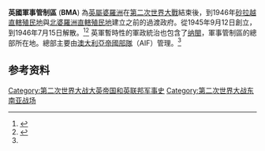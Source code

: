 {{expand|time=2015-06-04T09:48:06+00:00}}
{{Infobox former country
|conventional_long_name = 婆羅洲英國軍事管制區
|native_name = Borneo
|common_name = 婆羅洲
|continent = 亞洲
|region = 東南亞
|status = 過渡政府
|status_text =
|empire = 英國
|p1 =婆羅洲日據時期
|flag_p1 = Merchant flag of Japan (1870).svg
|p2 =
|flag_p2 =
|s1 = 北婆羅洲直轄殖民地
|flag_s1 = Flag of North Borneo (1948–1963).svg
|s2 = 砂拉越直轄殖民地
|flag_s2 = Flag of Sarawak (1946–1963).svg
|s3 = 汶萊
|flag_s3 = Flag of Brunei 1906-1959.svg
|image_coat =
|image_flag = Flag of the United Kingdom.svg
|flag = 英國國旗
|flag_type =
|image_map = Japanese Surrender, Labuan (AWM 115989).JPG
|image_map_caption = 日軍1945年於那閩向澳軍投降
|capital = [[纳闽|維多利亞]]<ref name="Gin2010">{{cite book|author=Ooi Keat Gin|title=The A to Z of Malaysia|url=http://books.google.com/books?id=YVViEJmN99kC&pg=PR60|date=2010年6月7日|publisher=Scarecrow Press|isbn=978-1-4616-7199-2|pages=60–}}</ref>
|government_type = 軍事占領
|title_leader = |leader1 = |year_leader1 =
|era = 二戰戰後
|event_pre = [[日本投降|日本投降]]
|date_pre = 1945年8月15日
|event_start = 設立英國軍事管制區
|date_start = <br />9月12日
|year_start = 1945年
|event_end = 建立直轄殖民地政府
|date_end = <br />7月15日
|year_end = 1946年
|event_post =
|date_post =
|currency = [[英屬北婆羅洲元|英屬北婆羅洲元]]、[[沙勞越元|沙勞越元]]
|today = {{flagcountry|Malaysia}}<br /> '''∟''' {{flagcountry|Sarawak}}<br /> '''∟''' {{flagcountry|Sabah}}<br /> '''∟''' {{flagcountry|Labuan}}<br>
{{flagcountry|Brunei}}
}}

'''英國軍事管制區''' ('''BMA''') 為[[英屬婆羅洲|英屬婆羅洲]]在[[第二次世界大戰|第二次世界大戰]]結束後，到1946年[[砂拉越直轄殖民地|砂拉越直轄殖民地]]與[[北婆羅洲直轄殖民地|北婆羅洲直轄殖民地]]建立之前的過渡政府。從1945年9月12日創立，到1946年7月15日解散。<ref name="bma">{{cite web|url=http://www.sabah.gov.my/ark/history.html|title=History (British Military Administration in Borneo)|publisher=The Sabah State Archives|work=Chief Minister's Department|accessdate=2014年5月1日|archiveurl=https://web.archive.org/web/20140430164412/http://www.sabah.gov.my/ark/history.html|archivedate=2014年4月30日|deadurl=yes}}</ref><ref name="Thiessen2008">{{cite book|author=Tamara Thiessen|title=Borneo|url=http://books.google.com/books?id=g9sj_FMSMu8C&pg=PA211|year=2008年|publisher=Bradt Travel Guides|isbn=978-1-84162-252-1|pages=211–}}</ref> 英軍暫時性的軍政統治也包含了[[纳闽直轄殖民地|纳閩]]，軍事管制區的總部所在地。總部主要由[[第二澳大利亞帝國部隊|澳大利亞帝國部隊]]（AIF）管理。<ref name="Gin2010"/>

==参考资料==
{{reflist|1}}

{{汶萊主題}}
{{馬來西亞主題}}

[[Category:第二次世界大战大英帝国和英联邦军事史|Category:第二次世界大战大英帝国和英联邦军事史]]
[[Category:第二次世界大战东南亚战场|Category:第二次世界大战东南亚战场]]